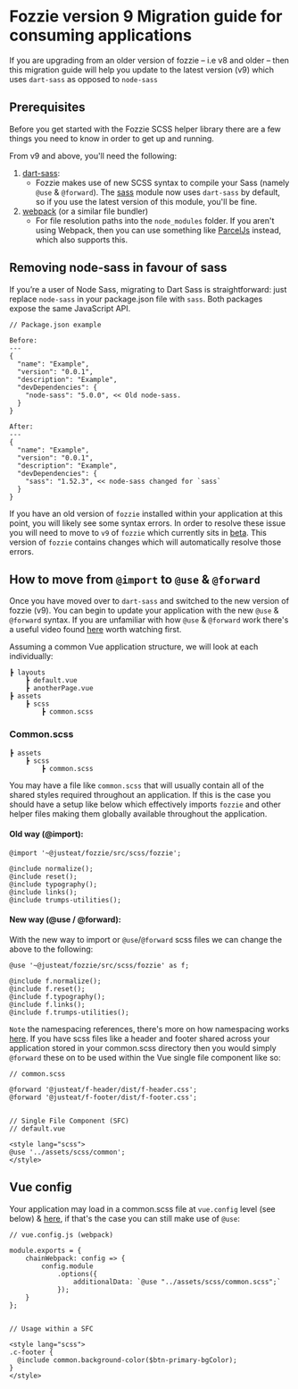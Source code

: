 <Meta title="Documentation/Guides/Fozzie/Fozzie Migration Guide"/>

# Fozzie version 9 Migration guide for consuming applications

If you are upgrading from an older version of fozzie – i.e v8 and older – then this migration guide will help you update to the latest version (v9) which uses `dart-sass` as opposed to `node-sass`

<a name="scheme"></a><h2>Prerequisites</h2>

Before you get started with the Fozzie SCSS helper library there are a few things you need to know in order to get up and running.

From v9 and above, you'll need the following:

1. [dart-sass](https://sass-lang.com/dart-sass):
    - Fozzie makes use of new SCSS syntax to compile your Sass (namely `@use` & `@forward`). The [sass](https://www.npmjs.com/package/sass) module now uses `dart-sass` by default, so if you use the latest version of this module, you'll be fine.
2. [webpack](https://webpack.js.org/) (or a similar file bundler)
    - For file resolution paths into the `node_modules` folder. If you aren't using Webpack, then you can use something like [ParcelJs](https://parceljs.org/) instead, which also supports this.

<a name="scheme"></a><h2>Removing node-sass in favour of sass</h2>

If you’re a user of Node Sass, migrating to Dart Sass is straightforward: just replace `node-sass` in your package.json file with `sass`. Both packages expose the same JavaScript API.

```
// Package.json example

Before:
---
{
  "name": "Example",
  "version": "0.0.1",
  "description": "Example",
  "devDependencies": {
    "node-sass": "5.0.0", << Old node-sass.
  }
}

After:
---
{
  "name": "Example",
  "version": "0.0.1",
  "description": "Example",
  "devDependencies": {
    "sass": "1.52.3", << node-sass changed for `sass`
  }
}
```

If you have an old version of `fozzie` installed within your application at this point, you will likely see some syntax errors. In order to resolve these issue you will need to move to `v9` of `fozzie` which currently sits in [beta](https://www.npmjs.com/package/@justeat/fozzie/v/9.0.0-beta.5).
This version of `fozzie` contains changes which will automatically resolve those errors.

<a name="scheme"></a><h2>How to move from `@import` to `@use` & `@forward`</h2>

Once you have moved over to `dart-sass` and switched to the new version of fozzie (v9). You can begin to update your application with the new `@use` & `@forward` syntax. If you are unfamiliar with how `@use` & `@forward` work there's a useful video found [here](https://www.youtube.com/watch?v=CR-a8upNjJ0&ab_channel=KevinPowell) worth watching first.

Assuming a common Vue application structure, we will look at each individually:

```
┣ layouts
    ┣ default.vue
    ┣ anotherPage.vue
┣ assets
    ┣ scss
        ┣ common.scss
```

### Common.scss

```
┣ assets
    ┣ scss
        ┣ common.scss
```

You may have a file like `common.scss` that will usually contain all of the shared styles required throughout an application. If this is the case you should have a setup like below which effectively imports `fozzie` and other helper files making them globally available throughout the application.

#### Old way (@import):
```
@import '~@justeat/fozzie/src/scss/fozzie';

@include normalize();
@include reset();
@include typography();
@include links();
@include trumps-utilities();
```

#### New way (@use / @forward):

With the new way to import or `@use`/`@forward` scss files we can change the above to the following:

```
@use '~@justeat/fozzie/src/scss/fozzie' as f;

@include f.normalize();
@include f.reset();
@include f.typography();
@include f.links();
@include f.trumps-utilities();
```

`Note` the namespacing references, there's more on how namespacing works [here](https://sass-lang.com/documentation/at-rules/use#choosing-a-namespace). If you have scss files like a header and footer shared across your application stored in your common.scss directory then you would simply `@forward` these on to be used within the Vue single file component like so:

```
// common.scss

@forward '@justeat/f-header/dist/f-header.css';
@forward '@justeat/f-footer/dist/f-footer.css';


// Single File Component (SFC)
// default.vue

<style lang="scss">
@use '../assets/scss/common';
</style>

```

<a name="scheme"></a><h2>Vue config</h2>

Your application may load in a common.scss file at `vue.config` level (see below) & [here](https://github.com/justeat/fozzie-components/blob/master/packages/components/organisms/f-header/vue.config.js#L21), if that's the case you can still make use of `@use`:

```
// vue.config.js (webpack)

module.exports = {
    chainWebpack: config => {
        config.module
            .options({
                additionalData: `@use "../assets/scss/common.scss";`
            });
    }
};


// Usage within a SFC

<style lang="scss">
.c-footer {
  @include common.background-color($btn-primary-bgColor);
}
</style>
```


